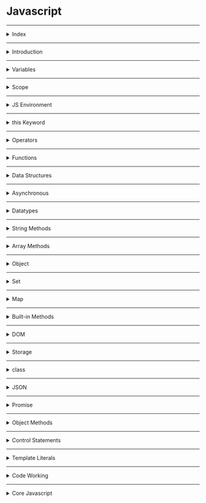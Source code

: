 # Javascript

---

<details>
<summary>Index</summary>

### Index

- Introduction
- variables  
- Scope
- JS Environment
- this Keyword
- Operators
- Functions
- Data Structures
- Asynchronous
- Datatypes
- String Methods
- Array Methods
- Object
- Set
- Map
- Built-in Methods
- DOM
- Storage
- Class
- JSON
- Promise
- Object Methods
- Control Statements
- Template Literals
- Code Working

</details>

---

<details>
<summary>Introduction</summary>

### Introduction

##### What is **Javascript**?  
__JavaScript__ is a scripting language for web pages.  
we can also use Javascript on server-side as __Node JS__.

we can create Dynamic Webpages by combining HTML and Javascript.

##### Javascript Advantages
  - Server interaction is less.
  - Immediate response to the users.

##### **Dynamically Typed** language?
Yes, JavaScript is a dynamically typed language.

* We can declare a variable without specifying the data type.
* Javascript itself check and identify type of variable based on given value.
* We can change the data type of the variable when it is re-assigned.

* Strictly Typed language : Java, Typescript

#####  Display Javascript Output

  ```js
// console
console.log("Hello World");

// textContent
let myElement = document.getElementById("myElement");
myElement.textContent = "Hello World";

// innerHTML
let myElement = document.getElementById("myElement");
myElement.innerHTML = "<h1>Hello World</h1>";

// write
document.write("Hello World");

// alert
window.alert("Hello World"); // only popup

//prompt
window.promt("Hello World");  // popup with  input textbox 
  ```

##### What is an ECMA Script?
__ECMA Script__ stands for __European Computer Manufacturers Association Script__.
ECMA Script maintains the rules of a scripting language.  
It specifies the core features that a scripting language should provide and how those features should be implemented.

##### Javascript version
I know ES6 version

</details>

---

<details>
<summary>Variables</summary>

### Variable
Variables are like containers. we can use these containers to store data during program execution.   
we can mention a name for identify a particular container. So those named Containers are called variables.     
we can manipulate the data in the containers by referring that variable name.  
we can store different types of data in the containers. In programming languages, we have some categories in data.

Javascript supports various data types: 
1. number 
2. string
3. boolean
4. null
5. undefined

we can assign a value to the variable with the help of assignment Operator( `=`  symbol).

##### Define a Variable
we can create variables using __Variable Declaration__ keywords .
In Javascript we can define a variable in 3 ways,

##### Declaration Keywords
1. var
2. let
3. const

##### Rules of Define a Variable

##### syntax
`Definition = Initialization`  
`declarationKeyword variableName = value;`

#### var
If a variable declare using `var`, then initialization is not mandatory. This variable can be re-assigned and re-declared.  
If a variable is declared inside a function, it is function-scoped. Else, it is global-scoped.

#### let 
If a variable is declared using `let`, then initialization is not mandatory. This variable can be re-assigned.  
we can't re-declare the same variable.

#### const 
If a variable is declared using `const`, then initialization is mandatory. Once the variable is initialized with a value, then it can't be re-assigned.  
const variable maintain constant values.

##### Differences between __var__, __let__ and __const__

| **Declaration Keyword** | **Possible**                                   | **Not-Possible**              |
|-------------------------|------------------------------------------------|-------------------------------|
| **__var__**             | Initialization , Re-Assignment, Re-Declaration |                               |
| **__let__**             | Initialization , Re-Assignment                 | Re-Declaration                |
| **__const__**           | Initialization                                 | Re-Assignment, Re-Declaration |

##### Types of Variables
1. Local Variable
2. Global Variable

##### Local Variable
If a variable is created inside function, that type of variable is called Local Variable.  

* __Example__ :  
If a variable is declared inside a function, When a function is called, its local variables are created, and when the function finishes it's executing, automatically those local variables are destroyed.  

Local variables are useful for temporary data storage within a Block, and they should not interfere with other parts of the program. The Local Variable memory is created in the Local Scope.  
we can access these Local Variables only within that particular block of code.

##### Global Variable
If a variable is created outside a block, then it is called Global variable.

These Global Variables are available completely end of the program execution.
These Global Variables can be accessed at any part of the code including Functions also.  

If the value of the global variable is modified inside a function or conditional statement then the changes are reflected in the rest of the program.  
The Global Variable memory is created in the global scope.

##### Temporal Dead Zone
A block's __Temporal Dead Zone__ starts at the beginning of the block's local scope. It ends when the computer fully initializes your variable with a value.  
we can say in other words, A block's __Temporal Dead Zone__ starts From Hoisting to assigns some value to the variable is called temporal dead zone.  

we can't access the variables, when Variable in __TDZ__

```js 
{
  // myVar TDZ starts here (at the beginning of this block's local scope)
  // myVar TDZ continues here
  // myVar TDZ continues here
  
  console.log(myVar); // returns ReferenceError // because myVar continues here
  
  // myVar TDZ continues here
  // myVar TDZ continues here
  
  let myVar = "Vegetable Fried Rice"; // TDZ ends here
  
  // myVar TDZ does not exist here
  // myVar TDZ does not exist here
}
```

#### Errors
Errors are 2 types:
1. syntax Error
2. Runtime Error

##### SyntaxError
 * If we are not following rules of language, then we got syntax error.
 * Initialization : Missing initializer in const declaration because it is a constant type already mentioned and declared.  
 * Re-Declaration : Identifier 'a' has already been declared.

##### Runtime Error
*  __ReferenceError__
   - When Javascript Engine tries to find a specific variable inside the memory space but that variable does not exist in the memory space.
   - TDZ : Cannot access 'a' before initialization .   
   - Not-Declared : 'c' is not defined.  
   - If a variable in the __TDZ__, we cannot access that particular variable.

* __TypeError__ 
   * Assignment to constant variable.  
   * Mathematical Operations : A Type error can be thrown when we try to make an operation on the incorrect data type.
  
</details>

---

<details>
<summary>Scope</summary>

### Scope
Memory storage location is called scope.  

we have 3 scopes in Javascript  
1. Global Scope (Global + Script)
2. Block Scope
3. Local Scope (Function Scope)

In Global Level with declaration keywords **let** and **const** maintains separate memory with __script__ scope.  

##### what is Block ?
Block is used to combine multiple Javascript statements into one group.  

`Block is { }`

Block memory will be deleted after Execution completed.  
Each Block has its own Lexical scope.

```js
// single statement, so we dont't use block.
if (true) console.log("Hello world");

// Here we are using multiple statements, so we use block.
if (true){
    var a = 10;
    console.log(a);
}
```

##### Closure
A **Closure** is a combination of a __function__ and its __lexical scope__ bundle together forms a Closure.  
A closure gives the outer function's scope access to an inner function that means it can be used the variables and functions of its parent environment.

`Closure => local Memory + Lexical Environment of Parent`

![Code](https://res.cloudinary.com/dwrwbjd3h/image/upload/v1711006635/portfolio/markdown/javascript/scope/closure.png)

##### Lexical Environment
It is a Parent Memory

##### Uses of Closures
* Timer Functions
* Events
* ...etc

##### Disadvantages of Closures
  * Overconsumption of memory
  * Memory Leak
  * Freeze browser

##### Garbage Collector
Garbage collector is like a program in the browser of the javascript engine.  
In JavaScript, the garbage collector automatically __identifies__ and __removes__ unreferenced objects, freeing up memory to improve performance and prevent memory leaks in the application.

</details>

---

<details>
<summary>JS Environment</summary>

### Javascript Environment

##### Components
 1. Code
 2. JS Runtime Environment
 3. JS Engine
 4. Web APIs
 5. Microtask Queue
 6. Callback Queue
 7. Event Loop 

#### Code
![Code](https://res.cloudinary.com/dwrwbjd3h/image/upload/v1711006774/portfolio/markdown/javascript/js_environment/Javascript_Code.jpg)

#### JS Runtime Environment
![JS Runtime Environment](https://res.cloudinary.com/dwrwbjd3h/image/upload/v1711006778/portfolio/markdown/javascript/js_environment/Javascript_Runtime_Environment.jpg)

#### JS Engine
![JS Engine](https://res.cloudinary.com/dwrwbjd3h/image/upload/v1711006766/portfolio/markdown/javascript/js_environment/Callstack.jpg)

#### Web APIs
![Code](https://res.cloudinary.com/dwrwbjd3h/image/upload/v1711006781/portfolio/markdown/javascript/js_environment/Web_APIs.jpg)


##### Execution Context
![Execution Context](https://res.cloudinary.com/dwrwbjd3h/image/upload/v1711006772/portfolio/markdown/javascript/js_environment/Execution__Context.jpg)

In Javascript, Everything happens inside an __Execution context__ .    
The Execution context is like a big container.  
Inside the Execution Context entire JavaScript code is executed. 
Execution Context contains two components.

`Execution Context => Memory Component + code Component`

`Execution Context => Creation Phase + Execution Phase`

##### Phases of Execution Context
1. Memory phase
2. Code Phase

##### __Memory Component__ (Variable Environment) 
In Memory Component all the variables and functions are stored as key-value pairs.  
When the JavaScript engine allocates memory to a variable, it stores a special value `undefined` in it. 
In the case of functions, it stores the entire function inside the memory space.  
`pair = key : value`

##### __Code Component__ (Thread of Execution)

Code component is the place where code is executed one line at a time. It is also called the **Thread of Execution**.

In this phase, variables in memory component will be initialized.

JavScript is a **synchronous**, **single-threaded** language, which means that it can only execute one line of code at a time in a specific order. It can only move to the next line when the execution of the current line is completed.

__single-threaded__ -> javascript only execute single line (one command) at a time.

__synchronous__ -> Javascript execute next line when once current line execution is finished.

##### Callstack
Before execute the Javascript code, the __Global Execution context__ will be created.  

The execution context is created in two phases : 
  * Memory creation phase - JS will allocate memory to variables and functions.
  * Code execution phase

callstack plays an important role in managing the execution of a program.

callstack handles, automatically create & delete operations of Execution Context.

When a function is invoked, a new execution context is added to the top of the call stack. Once the function execution is completed (returned some value), its execution context is removed from the top of the call stack.

##### Hoisting
Hoisting is a javascript mechanism where __function declarations__ and __var__ keyword variables are moved to the top of their scope before code execution.

Hoisting is a JavaScript technique.

In Global Level, Before Execution of the JS code, It creates a Global Execution Context.

`var` keyword variables and `function` declarations are stored in Global Execution Context.

var keyword variable takes __undefined__ as a default value.

If it is a Function Declaration, It will be stored entire function.

</details>

---

<details>
<summary>this Keyword</summary>

### __this__ keyword

##### Global space:
Any code write in javascript which is not inside a function (Block) is called global space.

### window:
__window__ object is created by javascript engine.
In window object we have many default variables, methods and functions.
window object is a global object because it is created in the global space.
at the global level __this__ object  window object is equal to  window object.

`window === this`

##### this
In JavaScript, __this__ keyword always refers to an object.

* Function Declaration creates its own Execution Context So Function Declaration creates its own `this` object.  
 
  `Function Declaration : Where the function called.`

* Arrow Functions can't create its own Execution context, but it takes __this object__ from Lexical Environment. So Arrow Function, They inherit  __this__ object from their surrounding context.  
 
  `Arrow Function : Where the Function Declared.`

In the global scope, `this` refers to the global object. 

`window === this`  

```js 
console.log(this)

const obj = {
    myVar:10,
    myFn:function(){
        console.log(this)
    },
    myArr:()=>{
        console.log(this)
    }
}

obj.myFn()

obj.myArr()

```

```js 
// this

// this refers to the Object on which we call our function.

// This function declaration is stored in window object.
function displayName(){
    console.log(this.name, this);
}

const myObject = {
    name:"Ande Praveen",
    displayName:displayName
};

var name = "Brendan Eich";

myObject.displayName();  // Ande Praveen
window.displayName();  // Brendan Eich
```


```js 
// Regular Function
const myObject = {
    myMethod: function() {
        console.log(this); // Refers to 'myObject' when called as myObject.myMethod()
    }
};

myObject.myMethod(); // Outputs 'myObject'

```

```js 
// Arrow Function
const myObject = {
    myMethod: () => {
        console.log(this); // Refers to the global 'this' (e.g., 'window' in a browser context)
    }
};

myObject.myMethod();  // Outputs the global 'this', which is typically 'window'

```

##### this methods

we can change __this__ object with below methods.
* call
* apply 
* bind

```js 
// Define the first person object
const person1 = {
    name: 'Praveen',
    surname: 'Ande',
    
    // Define a method to concatenate the name and surname
    sayName: function() {
        return this.name + " " + this.surname;
    }
}

// Define the second person object
const person2 = {
    name: 'Brenden',
    surname: 'Eich'
}

// Call the sayName method of person1 with the context of person2 using .call()

const fullName = person1.sayName.call(person2);  

// Output the result, which will be "Brenden Eich"
console.log(fullName); // Brenden Eich

```

```js
 "use strict"

// 01 this in global space
console.log(this)  // global object in browser is window

console.log("----------------------------------")

// 02 this inside a function

function x(){
    // this inside non-strict mode - (this substitution)
    // The value depends on strict / non strict mode
    console.log(this)  // window object 
    // with strict-mode this is undefined
 
}
x();

/*
If the value of this keyword is undefined or null, then "this" will be replaced with global object.
*/

console.log("----------------------------------")

// 03 this keyword value depends on how the function is called.

x();  // undefined - with strict-mode
window.x(); // window - with strict-mode 

// 04 this inside a object's method
// when a function is written as a value of key in object, then that is called method.

const obj = {
    a:10,
    x:function(){
        console.log(this)
    }
}

obj.x()  // {a: 10, x: ƒ}

console.log("------------------")

// 05 call, apply bind methods (sharing methods)

const student = {
    name:"praveen",
    printName:function(){
        console.log(this.name)
    }
}
student.printName()  // praveen


const student2 = {
    name:"deepika",
}

student.printName.call(student2);  // deepika => value of this = student2

console.log("----------------------")

// 06 this inside arrow function  
// arrow function doesn't have own this, they take the value of this from lexical environment.


const obj2 = {
    a:10,
    x:()=>{
        console.log(this)
    }
}
obj2.x() // window

console.log("------------------")

// 06 this inside nested arrow function
const obj3 = {
    a:10,
    x:function(){
        // arrow functions don't provide their own this binding (it retains the this value of the enclosing lexical context)
        const y = ()=>{
        console.log(this)
    }
    y()
}
}
obj3.x() // {a: 10, x: ƒ}

// 07 this inside DOM elements => reference to HTMLelement

```

</details>

---

<details>
<summary>Operators</summary>

### Operators

1. Assignment
   * `=`
2. Arithmetic
   * `+ - * / %`
3. Shorthand Math
   * `+=   -=  *=   /=`
4. Unary
   * `++   --`
5. Conditional 
   * `==   ===   !=   !==   <   >   <=   >=`
6. Logical
   * `&& || !`
7. Spread
   * `...` three dots
   * spread operator used to unpack the items in an Object or Array into individual elements.
8.  Rest
    * we can pack multiple values into an array.
9.  Ternary
    * `let variable = condition ? if-block : else-block;`
    * Single line or single expression

##### BODMAS
The standard order of evaluating an expression

1. Brackets (B)
2. Orders (O) -> powers
3. Division (D)
4. Multiplication (M)
5. Addition (A)
6. Subtraction (S)

`Expression: (5 * 2) + (3 * 4 + 4 / 2)`

* Step by Step Explanation
```bash
(5 * 2) + (3 * 4 + 4 / 2)
(10) + (3 * 4 + 2)
(10) + (12 + 2)
(10) + (14)
24
```

##### Loose Equal to ( == )
Loose equality compares two values for equality but doesn't compare type of values.

```js
console.log(2 == "2"); // Output: true
```
##### Strict Equal to ( === )
Strict equality compares two values for equality including type of values.

```js
console.log(2 === "2"); // Output: false
```

##### Spread Operator 
The Spread Operator is used to unpack an iterable (e.g. an array, object, etc.) into individual elements.

```js
let arr1 = [2, 3];
let arr2 = [1, ...arr1, 4];

console.log(arr2);  // Output: [1, 2, 3, 4]
```

##### Rest Parameter
With Rest Parameter, we can pack multiple values into an array.

```js
function numbers(...args) {
console.log(args);  // Output: [1, 2, 3]
}

numbers(1, 2, 3);
```
</details>

---

<details>
<summary>Functions</summary>

##### Functions
* Functions are heart ♥ of Javascript.
* A function is a block of reusable code to perform a specific action. Functions help us in using existing code without writing it every time we need it. A Function is executed when calls it.
* We can define the code once, and use it many times. We can use the same code many times with different arguments, to produce different results (We can reuse code ).

#### Types of Functions

1. Function Declaration
2. Function Expression
3. Arrow Function
4. Anonymous Function
5. Named Function
6. Callback Function
7. First Class Function
8. Higher Order Functions

```js
// Function Declaration

function a() {
	console.log('Function Declaration');
}

a();

```

```js
// Function Expression

// function acts like a value.
let a = function () {
	console.log('Function Expression');
};
a();

```

```js

// Arrow Function

// function acts like a value.
let a = () => {
	console.log('Arrow Function');
};

a();
```

```js
// Anonymous Function
// A function without a name is called Anonymous Function.

var a = function () {
	console.log('Anonymous Function');
};

a();

// These anonymous functions are used at where functions used as values.
// We can use as callback functions

```

```js 
// Anonymous Function
const arr = [1,2,3,4]
const output = arr.map(function a(item){
    console.log(item)
})

// Named Function
const arr = [1,2,3,4]
const output = arr.map(function a(item){
    console.log(item)
})

```

```js 
// Anonymous Function
let b = [1,2,3].map(()=>{debugger})

// Named Function
let a = () => {debugger};
let b = [1,2,3].map(a)
```

```js
// Named Function

// A function with name is called Named Function
var a = function b() {
	console.log('Named Function');
};

a();

```

##### Difference between __Parameter__ and __Argument__

```js

// we create function with parameters
function a(parameter1, parameter2){
    console.log(parameter1, parameter2);
}

let argument1 = 10;
let argument2 = 20;

// we execute the function with arguments
a(argument1, argument2);
```

##### Callback Function
A callback function is a function that is passed as an argument to another function.

##### First class Functions
we can send functions as arguments, we can use function as a values ...etc

```js 
function sayHello() {
  return "Hello, ";
}

function greeting(helloMessage, name) {
  console.log(helloMessage() + name);
}

// Pass `sayHello` as an argument to `greeting` function
greeting(sayHello, "JavaScript!");
// Hello, JavaScript!
```

##### Higher Order Functions
These Functions follows DRY Principle..  
__DRY__ Principle => Don't Repeat Yourself
Examples : map, filter, reduce, forEach, every, some

##### Over Ridding
When we define the multiple functions with the same name, then the last defined one will be called. It is called Function Overriding.  
JavaScript supports Function Overriding.

```js 
function a(){
    console.log("First Function");
}

function a(){
    console.log("Second Function");
}

a()  // Second Function
```

##### Recursion
A function calling itself is called Recursion.

```js
function factorial(n) {  // Recursive Function
   if (n === 1) {  // Base Case
       return 1;
   }
   
   let output = n * findFactorial(n-1)  // Recursion
    return output;
}

const num = 5;  // Input
const result = factorial(num);
console.log(result);  // Output
```

</details>

---

<details>
<summary>Data Structures</summary>

### Data Structures
Data Structure allow us to store and organize data efficiently.
This will allow us to easily access and perform operations on the data.

In javascript, we have built-in Data structures like,
1. Arrays
2. Objects
3. Sets
4. Maps

</details>

---

<details>
<summary>Asynchronous</summary>

### Asynchronous  
Javascript cannot wait for anyone.

Some __Javascript tasks__ may take time to complete, such as  
* fetch -> fetching data from External database,  
* timer -> perform tasks with timer
* Events -> responding to user input.

JavaScript doesn't wait for these Operations to finish and instead moves on to execute other code.

##### Queues
1. Callback Queue
2. Microtask Queue

##### Callback Queue
The purpose of the Callback Queue is to manage and execute functions (callbacks) in a specific order, typically after some asynchronous operation has completed.
- setInterval
- setTimeout
- Events

Timer functions takes callback function attach the timer and when the timer expires then push into the Callback Queue.

##### Microtask Queue
fetch always returns a Promise.  
A Promise is an object representing the eventual completion or failure of an asynchronous operation.  
we don't know how much of time take to __resolve__ or __reject__ the Promise. 
- fetch
- Promise Object

```js
// create Own Promise

function createOrder(){
    const ownPromise = new Promise((resolve, reject) => {
        if (true){
            const err = new Error("Cart in not valid");
            reject(err);
        }
        else{
            const orderId = "12345";
            resolve(orderId);
        }
    });

    return ownPromise;
}

const promise = createOrder()
console.log(promise);  // Promise

promise
.then((orderId) => console.log(orderId))
.catch((error) => {
    console.log(error.message);
});

```

##### Event Loop
Event Loop continuously monitoring whether callstack is empty or not.  
if callstack is empty then checks the Microtask Queue & callback Queue. 
if there is any Microtask functions (tasks) or callback functions (tasks), it automatically pushes it into the callstack then delete from queue.  

Here Microtask Queue has more priority than the Callback Queue.

</details>

---

<details>
<summary>Datatypes</summary>

##### Datatypes
The Datatype determines how the value or data can be used in the program.  
For example, mathematical operations can be done on Integer and Float types of data.  
The `typeof()` operator is used to find the type of value.

1. __Primitive Datatypes__  
Primitives are immutable.  Primitives are passed by value.
   - Number
   - String
   - Boolean
   - Undefined
   - Null

2. __Reference Datatypes__   
  References are mutable.  References are passed by reference. We can modify data in the Reference datatype.
   - Arrays
   - Objects
   - Maps
   - Sets
   - NaN

##### undefined
`var declaration keyword`
* If a variable is already declared, but value is not assigned to that variable, then it takes `undefined` as its value.
* variable (var) is defined but It is using before Initialization.  
* The datatype of `undefined` is `undefined` itself.
* `undefined` is special keyword using for placeholder.
* Variable is already initialized but javascript in the memory phase assigned a default value __undefined__ at __Hoisting__.

```js 
console.log(a);  // undefined
var a = 10;
```

```js 
let a;
console.log(a); // undefined
```

##### not defined
we didn't declare a variable.
so memory is not allocated for that particular variable.

##### null
__null__ can be assigned to a variable as a representation of __no value__. 
It is used when we intentionally want a variable but don't need a value to it.   
The datatype of null is object. 

##### Data Structures
Data Structures allow us to store and organize data efficiently.  
This makes us access and performs operations on the data smoothly.

##### NaN
The NaN property represents __Not-a-Number__ value.   
The typeof of a NaN returns a Number.
We can do mathematical operations with numbers only.

```js 
isNaN(345); // returns false
isNaN(undefined); // returns true
```

```js 
const word = "Hello";
console.log(word*3)  // NaN
```

</details>

---

<details>

<summary>String Methods</summary>

#### String Manipulation Methods

* Conversion
  - `let output = myString.toUpperCase();`
  - `let output = myString.toLowerCase();`
  - `let output = myNumber.toString();`
  - `let myNumber = parseInt("myString")`
* Checking
  -  `let output = myString.includes(part);`
  -  `let output = myString.startsWith(part);`
  -  `let output = myString.endsWith(part);`
* Cutting
  - `let listItems = myString.split(separator);`
  - `let slicedPart = myString.slice(startIndex, endIndex);`
  - `let subString = myString.substring(startIndex, endIndex);`
* Combining
  - `combinedString = myString1.concat(myString2);`
  - `combinedString = myString1 + myString2;`
* Updating 
  - `let trimmedString = myString.trim();`
  - `let output = myString.replace(searchValue, replaceValue);`
* Finding 
  - `let partStartIndex = myString.indexOf("part")`;

</details>

---

<details>
<summary>Array Methods</summary>

### Array Methods
An Array holds an ordered sequence of items.  
__Array__ is the Mutable Data Structure.


##### Creating a List
A List can be created by enclosing elements within [square] brackets where each item is separated by a comma.

```js 
let a = 2
let list_a = [5, "Six", a, 8.2]

console.log(list_a)  // [5, "Six", a, 8.2]
```

##### Normal Array Methods

* Finding
  - `let result = myArray.includes(item);`  
  - `let result = myArray.indexOf(item);`
  - `let result = myArray.lastIndexOf(item);`
  - `let firstItem = Array.find(Testing Function);`
  - `let firstItemIndex = Array.findIndex(Testing Function);` 
  - `let arrayLength = myArray.length;`
* Adding
  -  `myArray.push(lastItem);`
  -  `myArray.unshift(firstItem);`
  -  `myArray.splice(startIndex, deleteCount, item1, item2...);`
* Removing
  - `let lastItem = myArray.pop();`
  - `let firstItem = myArray.shift();`
* Combining
  - `let newArray = myArray1.concat(myArray2);`
  - `let joinedString = myArray.join(separator);`
* Cutting
  - ` let arrayPart = myArray.slice(startIndex, endIndex);`
* Sorting
  - `myArray.sort();`

##### Higher Order Array Methods
Higher Order Functions follows the __DRY__ principals.
DRY means Don't Repeat Yourself. 
These Methods are Iterate over each item of the Array and do some operations.

* __map__ 
  -  `let newArray = myArray.map((currentValue, index, arr) => callback);`
  - Here __index__ and __arr__ are optional arguments.
  - 
 ```js 
const myArray = [1, 2, 3, 4];
const output = myArray.map((eachItem) => eachItem * eachItem);
  console.log(output); // [ 1, 4, 9, 16 ] 
```

* __filter__
  - It takes condition as a callback. 
  -  `let newArray = myArray.filter((currentValue, index, arr) => callback)`;
  - Here __index__ and __arr__ are optional arguments.
  
  ```js 
  const myArray = [1,2,3,4,-5,-7,12];
  const filteredArray = myArray.filter((eachItem) =>   eachItem > 0);
  console.log(filteredArray); // [ 1, 2, 3, 4, 12 ]
  ```

* __reduce__
-  `let finalValue = myArray.reduce((accumulator, currentValue, index, arr) => callback);`
  - Here accumulator is the initialValue is first item or the previously returned value of the function and currentValue is the value of the current element, __index__ and __arr__ are optional arguments.
   
  ```js 
     const myArray = [1,2,3,4];
     const output = myArray.reduce((accumulator,eachItem) =>  (accumulator + eachItem));
    console.log(output); // 10  
  ```

* __forEach__ 
  -  myArray.forEach((currentValue, index, arr) => callback);
  - Here __index__ and __arr__ are optional arguments.
  - forEach doesn't return anything and don't modify Array.
  
```js 
const myArray = [1, 2, 3, 4];

let squaresList = [];
myArray.forEach((eachItem) => squaresList.push(eachItem * eachItem));

console.log(squaresList);  // [ 1, 4, 9, 16 ]
```

* __every__
* The `every()` method tests whether all elements in the array pass the test implemented by the provided function. It returns a Boolean value.
  -  `let finalBool = myArray.every((currentValue, index, arr) => callback);`
  - Here index and arr are optional arguments

```js 
let myArray = [1, 2, 3, 4, 5];
const isAllPositive = myArray.every((eachItem) => eachItem > 0);
console.log(isAllPositive);  // true
```

* __some__
  - The `some()` method tests whether at least one element in the array passes the test implemented by the provided function.  
  - `let finalBool = myrray.some((currentValue, index, arr) => callback);`
  - Here index and arr are optional arguments.

```js 
let myArray = [1, 2, 3, 4, 5, -6, -7, -8];
const isAnyOnePositive = myArray.some((eachItem) => eachItem > 0);
console.log(isAnyOnePositive);  // true
```

* __reverse__
  - The `reverse()` method reverses the order of the elements in an array. The first array element becomes the last, and the last array element becomes the first.
  - `let reversedArray = myArray.reverse();`

```js
let myArray = [1, 2, 3, 4, 5];
console.log(myArray);  // [ 1, 2, 3, 4, 5 ]

myArray.reverse();
console.log(myArray);  // [ 5, 4, 3, 2, 1 ]

let reversedArray = myArray.toReversed()
console.log(reversedArray);  // [ 1, 2, 3, 4, 5 ]
```

* __flat__
- The `flat()` method creates a new array with all sub-array elements concatenated into it recursively up to the specified depth.
- `let newArray = myArray.flat(depth);`


```js 
let myArray = [[1, [2, [[3, 4]], 5]]];
console.log(myArray);  // [[1, [2, [[3, 4]], 5]]]

let flatArray = myArray.flat(4);
console.log(flatArray);  // [ 1, 2, 3, 4, 5 ]
```

</details>

---

<details>
<summary>Object</summary>

### Object
Object is used to store the properties. We can store properties as __ key : Value__ pairs.

##### Object Destructuring
we can make object key to a variable.  
To unpack properties from Object, we use Object Destructuring. The variable name should match with the key of an object.  
We convert `key:value` pairs into `variable = value`.

```js
let person = {
  firstName: "Rahul",
  lastName: "Attuluri",
  age: 28,
};

let { age } = person;

console.log(age); // Output: 28
```

</details>

---

<details>
<summary>Set</summary>

### Set
Set is used to store the unique Items.

```js 
let arr = [1,2,2,3,3,3];
let uniqueItems = [...new Set(arr)];
console.log(uniqueItems); // [1,2,3]
```

</details>

---

<details>
<summary>Map</summary>

# Map 
We can't iterate on Object, but with the Map we can iterate on Object.

```js 
let obj = {
    name:"praveen",
    age:27,
    place:"Hyderabad"
};


let mappedObj = new Map(Object.entries(obj));

console.log(mappedObj);

mappedObj.forEach((value, key) => {
    console.log(`${key} = ${value}`);
});
```

</details>

---

<details>
<summary>Built-in Methods</summary>

### Built-in Methods

##### Math
```js 
console.log(Math.max(1, 3, 2));
// Expected output: 3

console.log(Math.max(-1, -3, -2));
// Expected output: -1

const array1 = [1, 3, 2];

console.log(Math.max(...array1));
// Expected output: 3
```

```js 
console.log(Math.min(2, 3, 1));
// Expected output: 1

console.log(Math.min(-2, -3, -1));
// Expected output: -3

const array1 = [2, 3, 1];

console.log(Math.min(...array1));
// Expected output: 1

```

##### Date 

```js 
const d = new Date();
```
</details>

---
<details>
<summary>DOM</summary>

#### DOM 
__DOM__ stands for __Document Object Model__ .  
DOM is the structured representation of the HTML document created by the browser.  
It allows Javascript to manipulate, structure and style of our website.

##### Real DOM
Real DOM is nothing but our HTML DOM. It is a structured representation of the HTML elements that are present in a webpage.
It represents the entire UI of our Webpage.
Real DOM created by Browser.

##### Access HTML Element
* `getElementById('id')`: Returns the element that has the specified id.
* `getElementsByClassName('classname')`: Returns all the elements that have the specified class name. It returns an array-like object.
* `getElementsByTagName('tagname')`: Returns all the elements that have the specified tag name. It returns an array-like object.
* `querySelector()`: Takes CSS style selector as argument and returns the first selected HTML element.
* `querySelectorAll()` : Takes CSS style selector as argument and returns the all  HTML elements.

```js 
// Old Format
let element = document.getElementsByTagName("div");  // <div>
let element = document.getElementById("test");  // <div id="test">
let element = document.getElementsByClassName("test");  // <div class="test"> 

// New Format
let element = document.querySelector("div");  //  <div>
let element = document.querySelector("#test"); // <div id="test">
let element = document.querySelector(".test");   // <div class="test">
let element = document.querySelectorAll(".test");   // <div class="test">
let childElement = document.querySelector('div .parent #child');
```

##### Javascript DOM properties
   * Value
     - textContent
   * CSS
     - style
   * Attribute
     - htmlFor, src, checked
     - `element.setAttribute(attribute, value);`
   * classList

##### DOM manipulation
DOM manipulation is interacting with the DOM to modify the HTML document that is to be rendered on the web browser.  
javascript offers 3 ways to add an Event Listener to a DOM element.

##### Inline event Listener

```js 
// inline event Listener => onclick attribute used in html

function greeting(){
    console.log("Inline Event Listener worked");
}
```
##### onevent listener

```js 
// onevent

// onEvent Listener used in javascript with html element id.

let greetBtn = document.getElementById("greetBtn");

greetBtn.onclick = function(){
    console.log("onEvent Listener is working");
};
```
##### addEventListener

```js 
// addEventListener()

/*
	It is a modern approach to add an event listener.
	element.addEventListener(event, callback);
	element => HTML element
	event => event name
	function => callback function
*/

// htmlElement.addEventListener(eventName, callbackFunction);
let greetBtn = document.getElementById("greetBtn");

greetBtn.addEventListener("click", function(){
    console.log("addEventListener is working");
});
```

##### Events
  * Mouse Events 
     - mousedown, mouseup, click, dblclick, mousemove, mouseover, mousewheel, mouseout   
  * Keyboard Events
     - keydown, keypress, keyup  
  * Form Events 
     - focus, blur, change, submit  
  * window Events 
     - scroll, resize, load, unload  

##### preventDefault()
Form has default behaviour when we submit, it refreshes the full web page.  
`event.preventDefault()` is used to prevents the default behaviour of the submit event.

```js
    event.preventDefault();
```
 
##### Element Manipulation

```js 
/// DOM Manipulations

// Element selection through id
let myContainer = document.getElementById("myContainer");

// creating an HTML element
let headingElement = document.createElement('h1');
headingElement.textContent = "Hello World";
console.log(headingElement);

// adding an Element at End.
// Appending to Existing myContainer Element
myContainer.appendChild(headingElement);

// Removing the Element
myContainer.removeChild(headingElement);

```

</details>

---

<details>
<summary>Storage</summary>

### Storage
Storage Mechanism:
1. client-side Data storage
2. server-side Data storage

### client-side Data storage:
client-side Data storage is storing the data on the client (user's machine Browser).

1. Local Storage
2. Session Storage
3. Cookies
4. IndexedDB

##### localStorage
- The Local Storage allows web applications to store data locally within the user's browser. It is a Storage Object. Data can be stored in the form of key-value pairs.
- Local storage data never expires.
- Local Storage can store up to 5 to 10 MB of data per domain.

`localStorage.setItem("Key", "Value");`  
`localStorage.getItem("Key");`  
`localStorage.removeItem("Key");`  
`localStorage.clear();`

##### Cookies
- `js-cookie` is the third-party package
- We can set an expiration for Cookies
- Cookies can store up to 4KB of data
- we can get undefined, when cookies is expired
 
```js 
const token = Cookies.get("jwt_token"); // Assume that there is was a Cookie set with the key "jwt_token" with value the 1234
 
if (token === undefined) {
 console.log("Cookie is expired");
}
```

```js 
cookieStore.set("jwt_toke", "43343443", {expires:30})
```

###  server-side Data storage:
Server-side Data Storage is storing the data on the server.
- mangoDB

</details>

---

<details>
<summary>class</summary>

### class

##### Inheritance
Inheritance is a mechanism by which a class inherits methods and properties from another class.

```js 
class SuperClass {
  constructor(property1) {
    this.property1 = property1;
  }
  method1() {}
}

class SubClass extends SuperClass {
  constructor(property1, property2) {
    super(property1);
    this.property2 = property2;
  }
  method1() {}
}
let myObject = new SubClass(argument1, argument2);
```

Here, SubClass inherits methods and properties from a SuperClass.

* The extends keyword is used to inherit the methods and properties of the superclass.

* Calling `super()` makes sure that SuperClass constructor() gets called and initializes the instance.

##### What is the Static keyword in JavaScript?
The `static` Keyword defines a static method or property for a class.

__Static methods__ or __Static properties__ cannot be called on instances of the class. They are called on the class itself.

```js 
class Rectangle {
  constructor(height, width) {
    this.height = height;
    this.width = width;
  }

  static displayName = "Rectangle";
  static print() {
    return "Static method print() is called from Rectangle";
  }
}

console.log(Rectangle.displayName); // Output: Rectangle
console.log(Rectangle.print()); // Output: Static method print() is called from Rectangle

// create a instance
let rectangle1 = new Rectangle(10, 8);

console.log(rectangle1.displayName); // Output: undefined
console.log(rectangle1.print()); // TypeError: rectangle1.print is not a function
```

From the above example,

* Calling a Static property from a class instance will return undefined
* Calling a Static method from a class instance will throw an error


</details>

---

<details>
<summary>JSON</summary>

### JSON

**JSON** stands for **JavaScript Object Notation**.

It is a data representation format used for:

* Storing data (Client/Server)
* Exchanging data between Client and Server

JSON Methods
we can convert data from JSON object to JS object and vice-versa.
* stringify
* parse

```js
let profile = {
  name: "Rahul",
  age: 29,
  designation: "Web Developer"
};
```

```json
{
  "name": "Rahul",
  "age": 29,
  "designation": "Web Developer"
}
```
</details>

---

<details>
<summary>Promise</summary>

### Promise
Promise Methods
* The `then` method is called after the Promise is resolved.
* The `catch` method is called after the Promise is rejected.

A Promise will be in any one of the three states

1. Pending : Neither fulfilled nor rejected.
2. Fulfilled : Operation completed successfully.
3. Rejected : Operation failed.

### Async and Await
The `async/await` simply gives you a synchronous feel to asynchronous code.   
The `await` keyword in JavaScript is used within an async function to pause the execution of that function until a promise is resolved or rejected. 

```js 

// Asynchronous Execution

const myFunction = async () => {
    const url = "https://apis.ccbp.in/jokes/random";
    const response = await fetch(url);  // wait untill promise resolved
    const data = await response.json();  // wait untill promise resolved
    console.log(data);
}

// Call the async function
myFunction();

// Statement 2
console.log("fetching done");

// The second statement won't wait until the first statement execution.
// In JS fetch() works asynchronously.

```

```js 

// Asynchronous Execution

const url = "https://apis.ccbp.in/jokes/random";

fetch(url)
    .then((response) => {
        return response.json();
    })
    .then((jsonData) => {
        // statement 1
        console.log(jsonData)
    });


// statement 2
console.log("fetching done");

// The second statement won't wait until the first statement execution.
// In JS fetch() works asynchronously.
```
</details>

---
<details>
<summary>Object Methods</summary>

### Object Methods 

* __Object.keys()__:

`Object.keys()` is a built-in JavaScript method that returns an array of a given object's property names. The array order reflects the sequence in which properties were defined in the object.


* __Object.values()__:

`Object.values()` returns an array of a given object's property values, providing the values in the same sequence as properties were defined.

```js 
let jsonObject = {
    "name": "John",
    "age": 25,
    "city": "New York"
};

let keys = Object.keys(jsonObject);   
let values = Object.values(jsonObject); 

console.log(keys);   // Outputs: ["name", "age", "city"]
console.log(values); // Outputs: ["John", 25, "New York"]
```
</details>

---

<details>
<summary>Control Statements</summary>

### Control Statements

#####  Conditional Statements
The conditional statement allows you to execute a block of code only when a specific condition true.

```js
let age = 30;

if (age > 30){
    console.log("Yes, His age is above 30 years");
}
else if(age === 30){
    console.log("His age is exactly 30 years");  // His age is exactly 30 years
}
else{
    console.log("Yes, His age is below 30 years");
}

```

##### Looping Statements
Loops allow us to execute a block of code several times.

###### for loop
1. for-of
   - It gives values
2. for-in  
   - It gives Indexes of values
3. for loop


###### while loop
1. while loop
2. do-while loop
    - In do-while loops, the code in the loop runs at least once before checking if the condition is True.


##### Jumping Statements

```js 
let day = 4;

switch (day){
    case 0:
        console.log("Sunday");
        break;

    case 1:
        console.log("Monday");
        break;
    case 2:
        console.log("Tuesday");
        break;
    case 3:
        console.log("Wednesday");
        break;
    case 4:
        console.log("Thursday");  // Thursday
        break;
    case 5:
        console.log("Friday"); 
        break;
    case 6:
        console.log("Saturday");  
        break;
    default:
        console.log("Invalid"); 
}
```

</details>

---

<details>
<summary>Template Literals</summary>

### Template Literals (Template Strings)
  * The Template Literals are enclosed by the backticks. => ` `
  * we can include the variable or expressions using a dollar sign with curly braces. => `${}`
  * we can use dynamic variable in the string

```js 
let myName = "Ande Praveen";
let output = `Hello ${myName}`;
console.log(output);  // Hello Ande Praveen
```
</details>

---

<details>
<summary>Code Working</summary>

### Code Working

##### Hoisting
![Hoisting](https://res.cloudinary.com/dwrwbjd3h/image/upload/v1711007204/portfolio/markdown/javascript/code_working/hoisting/01_Hoisting.webp)  
![Function Storage](https://res.cloudinary.com/dwrwbjd3h/image/upload/v1711007206/portfolio/markdown/javascript/code_working/hoisting/02_Function_Storage.gif)  
![Variable Storage](https://res.cloudinary.com/dwrwbjd3h/image/upload/v1711007210/portfolio/markdown/javascript/code_working/hoisting/03_Variable_Storage.gif)  
![var Keyword Storage](https://res.cloudinary.com/dwrwbjd3h/image/upload/v1711007214/portfolio/markdown/javascript/code_working/hoisting/04_var_keyword_Storage.gif)  
![Execution Phase](https://res.cloudinary.com/dwrwbjd3h/image/upload/v1711007217/portfolio/markdown/javascript/code_working/hoisting/05_Execution_Phase.gif)  
![undefined](https://res.cloudinary.com/dwrwbjd3h/image/upload/v1711007221/portfolio/markdown/javascript/code_working/hoisting/06_undefined.gif)  
![Reference Error](https://res.cloudinary.com/dwrwbjd3h/image/upload/v1711007225/portfolio/markdown/javascript/code_working/hoisting/07_Reference_Error.gif)  
![Assign Original Values](https://res.cloudinary.com/dwrwbjd3h/image/upload/v1711007239/portfolio/markdown/javascript/code_working/hoisting/08_Assign_Original_Values.gif)  

##### Event Loop
![JS Runtime Environment Event Loop](https://res.cloudinary.com/dwrwbjd3h/image/upload/v1711015404/portfolio/markdown/javascript/code_working/event_loop/01_JS_Runtime_Environment.webp)  
![Callstack](https://res.cloudinary.com/dwrwbjd3h/image/upload/v1711015405/portfolio/markdown/javascript/code_working/event_loop/02_Callstack.gif)  
![Timer](https://res.cloudinary.com/dwrwbjd3h/image/upload/v1711015407/portfolio/markdown/javascript/code_working/event_loop/03_Timer.gif)  
![Callback Queue](https://res.cloudinary.com/dwrwbjd3h/image/upload/v1711015406/portfolio/markdown/javascript/code_working/event_loop/04_Callback_Queue.gif)  
![Event Loop](https://res.cloudinary.com/dwrwbjd3h/image/upload/v1711015407/portfolio/markdown/javascript/code_working/event_loop/05_Event_Loop.gif)  
![output](https://res.cloudinary.com/dwrwbjd3h/image/upload/v1711015409/portfolio/markdown/javascript/code_working/event_loop/06_Output.gif)  
![Timer Example](https://res.cloudinary.com/dwrwbjd3h/image/upload/v1711015411/portfolio/markdown/javascript/code_working/event_loop/07_Timer_Example.gif)  

##### Microtask Queue
![Microtask](https://res.cloudinary.com/dwrwbjd3h/image/upload/v1711015967/portfolio/markdown/javascript/code_working/microtask_queue/microtask1.gif)  
![Microtask](https://res.cloudinary.com/dwrwbjd3h/image/upload/v1711015967/portfolio/markdown/javascript/code_working/microtask_queue/microtask2.gif)  
![Microtask](https://res.cloudinary.com/dwrwbjd3h/image/upload/v1711015967/portfolio/markdown/javascript/code_working/microtask_queue/microtask3.gif)  
![Microtask](https://res.cloudinary.com/dwrwbjd3h/image/upload/v1711015967/portfolio/markdown/javascript/code_working/microtask_queue/microtask4.gif)  
![Microtask](https://res.cloudinary.com/dwrwbjd3h/image/upload/v1711015967/portfolio/markdown/javascript/code_working/microtask_queue/microtask5.gif)  
![Microtask](https://res.cloudinary.com/dwrwbjd3h/image/upload/v1711015967/portfolio/markdown/javascript/code_working/microtask_queue/microtask6.gif)  
![Microtask](https://res.cloudinary.com/dwrwbjd3h/image/upload/v1711015967/portfolio/markdown/javascript/code_working/microtask_queue/microtask7.gif)  


</details>

---

<details>
<summary>Core Javascript</summary>

### Core Javascript

### call, apply, bind

##### call
__Call__  method helps you replace the value of __this__ Object inside a function with whatever value you want.

```js
fn.call(thisObj, args1, args2) 
```

##### apply
__apply__ is very similar to the call function. The only difference is that in __apply__ method you can pass an array as an argument list.

```js 
fn.apply(thisObj, [args1, args2]);
```

##### bind
__bind__ is a method that helps you create another function that you can execute later with the new context of __this__ that is provided.

```js
let bindedFn = fn.bind(thisObj, arg1, arg2, ..., argN); 
bindedFn()
```

### Currying  
Currying in JavaScript transforms a function with multiple arguments into a chain of single-argument functions.

```js 

function fn(a,b,c){
    console.log(a+b+c)
}

fn(1,2,3)


function a(x){
    return function b(y){
        return function c(z){
            console.log(x+y+z)
        }
    }
}

a(1)(2)(3)
```

```js 
// Currying with closure
function multiplication(a){
    return function(b){
        console.log(a*b)
    }
}
multiplication(5)(4)  // 20

// Currying with bind method
const multiplyByTen = multiplication.bind(this,10);
multiplyByTen(5)  // 50
```

### Polyfill (prototype)
fill the many gaps.
The developers of JavaScript always keep adding new features to the JavaScript language to improve performance and add better functionalities. Sometimes, it happens that new features don’t support by the old browser versions.  
For example, the exponential operator is introduced in ES7, and the trailing comma in the object is also valid in ES7. Now, while developing the application, we have added used the exponential operator in the application. It will work with the newer versions of the browser, but if someone is using a very old version of the browser, they can get errors like the exponential operator is not supported by the browser engine.
A polyfill is a piece of code (usually JavaScript on the Web) used to provide modern functionality on older browsers that do not natively support it.

Example : In Python language we have count method for List datastructure. But In Javascript we don't have count method for Array datastructure.

Example : We can check list of Array methods with `Array.prototype` in console.

```js 
let myArray = [1,2,2,3,3,3,4,4,4,4];
console.log(myArray);


Array.prototype.count = function(value){
    let result = 0;
    this.forEach((item) => value === item && result++)
    return result
}


const result = myArray.count(4)
console.log(result)  // 4
```

```js 
function findEvenNumbers () {
    let output = this.filter((x) => x % 2 === 0);
    console.log(output);
}

let myArray = [1, 2, 3, 4, 5];
 
// polyfill  
Array.prototype.findEvenNumbers = findEvenNumbers

myArray.findEvenNumbers();  // [2, 4]
[3,2,5,6,1,3,4,8].findEvenNumbers() // [2, 6, 4, 8]

```

### Debouncing
Debouncing method is used Decrease the Network calls.  
Debouncing is a technique used to control how many times a function gets called within a certain period, especially when it's triggered by an event like scrolling or typing.

You set a timer when the event is triggered.
If the event happens again before the timer expires, you reset the timer.
Only when the timer expires without another event occurring, you finally execute the function.
This prevents the function from being called too frequently and helps in optimizing performance, especially for tasks like handling user input or updating UI elements.

![debouncing.gif](https://res.cloudinary.com/dwrwbjd3h/image/upload/v1711016632/portfolio/markdown/javascript/core_javascript/debouncing.gif)

```js 
// Debouncing
let counter = 0;
function getData(){
    // Calls an API and gets Data
    console.log("Fetching Data ..", counter++);
}

// debounce Method
const debouncing = function (fn, delay){
    let timerId;
    return function (){
        let context = this;
        let args = arguments;
        clearTimeout(timerId)
        timerId = setTimeout(() => {
            fn.apply(context, args)
        }, delay)
    }
}

const betterFunction = debouncing(getData, 300)

```

```js 
let search = document.getElementById("search");
console.log(search)

function normalFn (){
    console.log("Click")
}

let timerId;
function betterFn(){
 clearTimeout(timerId)
timerId = setTimeout(()=>{
    normalFn()
}, 2000)
}


search.onkeydown = betterFn

```

### Debouncing vs Throttling
These are used for performance optimization.
These features are used to decrease the Network calls and performance optimization.

### Debouncing 
The difference between 2-key strokes 200ms.
Examples : Youtube, Flipkart, Amazon

### Throttling
The difference between two function calls 200ms.  
Example : resize the window, click button

```js 
// Throttling

const expensive = () => {
    console.log("Expensive")
}

const throttle = (fn, limit)=>{
    let flag = true;
    return function ()  {
        let context = this;
        let args = arguments;
        if (flag) {
            fn.apply(context, args)// fn();
            flag = false;
            setTimeout(()=>{
                flag = true
            },limit)
        } 
    }
}

const betterExpensive = throttle(expensive, 500)

window.addEventListener("resize", betterExpensive)
```

```js 

function normalFn (){
    console.log("resize Triggered");
}

let flag = true;
function betterFn(){
    if (flag){
       normalFn()
       flag = false
    }
    else{
    setTimeout(()=>{
        flag = true
    }, 2000)
    }
}

window.addEventListener('resize', betterFn)

```
![throttle.gif](https://res.cloudinary.com/dwrwbjd3h/image/upload/v1711016644/portfolio/markdown/javascript/core_javascript/throttle.gif)
![throttling-vs-debounce.png](https://res.cloudinary.com/dwrwbjd3h/image/upload/v1711016645/portfolio/markdown/javascript/core_javascript/throttling-vs-debounce.png)

### Event Bubbling and Capturing

When click on Button.
1. grand
2. Parent
3. Child

Bubbling goes up
Capturing is also another name trickling, it goes down.

* Capturing
![01 Capturing.png](https://res.cloudinary.com/dwrwbjd3h/image/upload/v1711016601/portfolio/markdown/javascript/core_javascript/Capturing.png)
* bubbling (Default)
![02 bubbling.png](https://res.cloudinary.com/dwrwbjd3h/image/upload/v1711017014/portfolio/markdown/javascript/core_javascript/bubbling.png)

### Event Delegation
Decrease the attachment event listeners.  
Just attach event to parent and use to all the children.  

### async vs await 
![async vs defer.avif](https://res.cloudinary.com/dwrwbjd3h/image/upload/v1711016626/portfolio/markdown/javascript/core_javascript/async_vs_defer.avif)

### Currying problem
```js 
/*
let x = function(a){
    return function y(b){
        return function z(c){
            console.log(a+b+c)
        }
    }
}


x(1)(2)(3)  // 6
*/


let x = function(a){
    return function y(b){
        if (b){
            return x(a+b)
        }
        return a;
        
    }
}


console.log(x(1)(2)())  // 3
console.log(x(1)(2)(3)(4)())  // 10

```

### prototypal Inheritance 

```js 
let obj1 = {
    name:"Praveen",
    city:"Hyderabad",
    getIntro:function(){
        console.log(this.name + " from " + this.city)
    }
}
let obj2 = {
    name:"Akshay",
}


obj2.__proto__ = obj1
console.log(obj2.name)  // Akshay
console.log(obj2.city)  // Hyderabad
console.log(obj2.getIntro())  // Akshay from Hyderabad


Function.prototype.fun = function(){
    console.log("I am  prototype Fun Function")
}


function myFunction(){
    console.log("I am Function")
}

myFunction.fun() // I am  prototype Fun Function

```

### Recursively 

```js 
let user = {
    name:"Praveen",
    address:{
            personal:{
                city:"Amalapuram",
                area:"Veluvalapalli"
            },
            office:{       
                city:"Hyderabad",
                area:{
                    landmark:"Hitech"
                }
            }
    }
  }

  let finalObject = {
    user_name:"Praveen",
    user_address_personal_city:"Amalapuram",
    user_address_personal_area:"Veluvalapalli",
    user_address_office_city:"Hyderabad",
    user_address_office_area_landmark:"Hitech"
  }

  /* --------------------- Recursively ---------------- */


  let output = {};

let magicFunction = function(obj, parent) {
    for(let key in obj) {
        if (typeof obj[key] === "object") {
            // console.log(obj[key]);
            magicFunction(obj[key], parent + "_"+key);
        }
        else{
            // Please handle array, null, undefined ...
            // console.log(key);
            output[parent + "_" + key] = obj[key]
        }
    }
}
  

 magicFunction(user, "user")
  console.log(output)
```
![recursively.png](https://res.cloudinary.com/dwrwbjd3h/image/upload/v1711016636/portfolio/markdown/javascript/core_javascript/recursively.png)

</details>